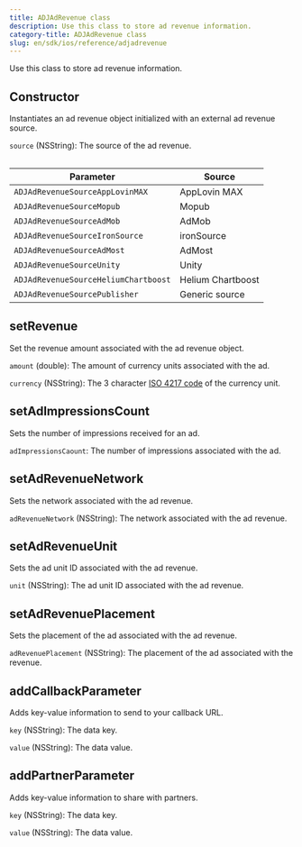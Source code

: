 ```yaml
---
title: ADJAdRevenue class
description: Use this class to store ad revenue information.
category-title: ADJAdRevenue class
slug: en/sdk/ios/reference/adjadrevenue
---
```


Use this class to store ad revenue information.

<Function>

## Constructor

Instantiates an ad revenue object initialized with an external ad revenue source.

<slot slot="signature">


<ConstructorSig />

</slot>

<slot slot="snippet">


<Constructor />

</slot>

<slot slot="parameters">

`source` (NSString): The source of the ad revenue.

<Table>

| Parameter                            | Source            |
| ------------------------------------ | ----------------- |
| `ADJAdRevenueSourceAppLovinMAX`      | AppLovin MAX      |
| `ADJAdRevenueSourceMopub`            | Mopub             |
| `ADJAdRevenueSourceAdMob`            | AdMob             |
| `ADJAdRevenueSourceIronSource`       | ironSource        |
| `ADJAdRevenueSourceAdMost`           | AdMost            |
| `ADJAdRevenueSourceUnity`            | Unity             |
| `ADJAdRevenueSourceHeliumChartboost` | Helium Chartboost |
| `ADJAdRevenueSourcePublisher`        | Generic source    |

</Table>

</slot>

</Function>

<Function>

## setRevenue

Set the revenue amount associated with the ad revenue object.

<slot slot="signature">


<SetRevenueSig />

</slot>

<slot slot="snippet">


<SetRevenue />

</slot>

<slot slot="parameters">

`amount` (double): The amount of currency units associated with the ad.

`currency` (NSString): The 3 character [ISO 4217 code](https://www.iban.com/currency-codes) of the currency unit.

</slot>

</Function>

<Function>

## setAdImpressionsCount

Sets the number of impressions received for an ad.

<slot slot="signature">


<SetAdImpressionsCountSig />

</slot>

<slot slot="snippet">


<SetAdImpressionsCount />

</slot>

<slot slot="parameters">

`adImpressionsCaount`: The number of impressions associated with the ad.

</slot>

</Function>

<Function>

## setAdRevenueNetwork

Sets the network associated with the ad revenue.

<slot slot="signature">


<SetAdRevenueNetworkSig />

</slot>

<slot slot="snippet">


<SetAdRevenueNetwork />

</slot>

<slot slot="parameters">

`adRevenueNetwork` (NSString): The network associated with the ad revenue.

</slot>

</Function>

<Function>

## setAdRevenueUnit

Sets the ad unit ID associated with the ad revenue.

<slot slot="snippet">


<SetAdRevenueUnitSig />

</slot>

<slot slot="snippet">


<SetAdRevenueUnit />

</slot>

<slot slot="parameters">

`unit` (NSString): The ad unit ID associated with the ad revenue.

</slot>

</Function>

<Function>

## setAdRevenuePlacement

Sets the placement of the ad associated with the ad revenue.

<slot slot="snippet">


<SetAdRevenuePlacementSig />

</slot>

<slot slot="snippet">


<SetAdRevenuePlacement />

</slot>

<slot slot="parameters">

`adRevenuePlacement` (NSString): The placement of the ad associated with the revenue.

</slot>

</Function>

<Function>

## addCallbackParameter

Adds key-value information to send to your callback URL.

<slot slot="signatures">


<AddCallbackParameterSig />

</slot>

<slot slot="snippet">


<AddCallbackParameter />

</slot>

<slot slot="parameters">

`key` (NSString): The data key.

`value` (NSString): The data value.

</slot>

</Function>

<Function>

## addPartnerParameter

Adds key-value information to share with partners.

<slot slot="signature">


<AddPartnerParameterSig />

</slot>

<slot slot="snippet">


<AddPartnerParameter />

</slot>

<slot slot="parameters">

`key` (NSString): The data key.

`value` (NSString): The data value.

</slot>

</Function>
